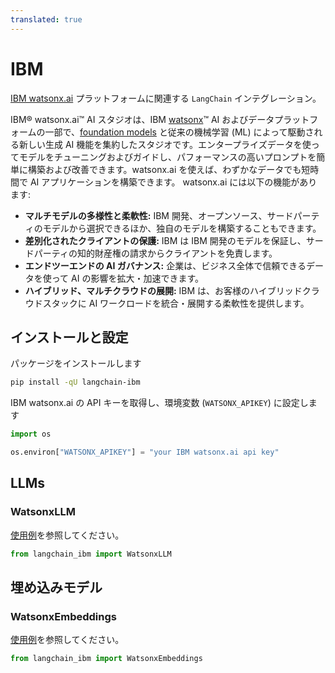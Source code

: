```yaml
---
translated: true
---
```


# IBM

[IBM watsonx.ai](https://www.ibm.com/products/watsonx-ai) プラットフォームに関連する `LangChain` インテグレーション。

IBM® watsonx.ai™ AI スタジオは、IBM [watsonx](https://www.ibm.com/watsonx)™ AI およびデータプラットフォームの一部で、[foundation models](https://www.ibm.com/products/watsonx-ai/foundation-models) と従来の機械学習 (ML) によって駆動される新しい生成 AI 機能を集約したスタジオです。エンタープライズデータを使ってモデルをチューニングおよびガイドし、パフォーマンスの高いプロンプトを簡単に構築および改善できます。watsonx.ai を使えば、わずかなデータでも短時間で AI アプリケーションを構築できます。
watsonx.ai には以下の機能があります:

- **マルチモデルの多様性と柔軟性:** IBM 開発、オープンソース、サードパーティのモデルから選択できるほか、独自のモデルを構築することもできます。
- **差別化されたクライアントの保護:** IBM は IBM 開発のモデルを保証し、サードパーティの知的財産権の請求からクライアントを免責します。
- **エンドツーエンドの AI ガバナンス:** 企業は、ビジネス全体で信頼できるデータを使って AI の影響を拡大・加速できます。
- **ハイブリッド、マルチクラウドの展開:** IBM は、お客様のハイブリッドクラウドスタックに AI ワークロードを統合・展開する柔軟性を提供します。

## インストールと設定

パッケージをインストールします

```bash
pip install -qU langchain-ibm
```

IBM watsonx.ai の API キーを取得し、環境変数 (`WATSONX_APIKEY`) に設定します

```python
import os

os.environ["WATSONX_APIKEY"] = "your IBM watsonx.ai api key"
```

## LLMs

### WatsonxLLM

[使用例](/docs/integrations/llms/ibm_watsonx)を参照してください。

```python
from langchain_ibm import WatsonxLLM
```

## 埋め込みモデル

### WatsonxEmbeddings

[使用例](/docs/integrations/text_embedding/ibm_watsonx)を参照してください。

```python
from langchain_ibm import WatsonxEmbeddings
```
